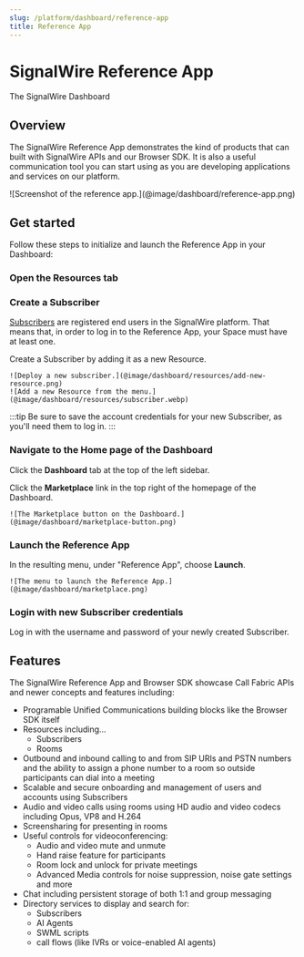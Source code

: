 ```yaml
---
slug: /platform/dashboard/reference-app
title: Reference App
---
```



# SignalWire Reference App

<Subtitle>The SignalWire Dashboard</Subtitle>

## Overview

The SignalWire Reference App demonstrates the kind of products that can built with SignalWire APIs and our Browser SDK. 
It is also a useful communication tool you can start using as you are developing applications and services on our platform.

<Frame>
    ![Screenshot of the reference app.](@image/dashboard/reference-app.png)
</Frame>

## Get started

Follow these steps to initialize and launch the Reference App in your Dashboard:

<Steps>

### Open the Resources tab

<ResourceAdd/>

### Create a Subscriber

[Subscribers](/platform/call-fabric/subscribers/) are registered end users in the SignalWire platform.
That means that, in order to log in to the Reference App, your Space must have at least one.

Create a Subscriber by adding it as a new Resource.

<Frame caption="Add a new Resource, select Subscriber, configure, and deploy.">

    ![Deploy a new subscriber.](@image/dashboard/resources/add-new-resource.png)
    ![Add a new Resource from the menu.](@image/dashboard/resources/subscriber.webp)

</Frame>

:::tip 
Be sure to save the account credentials for your new Subscriber, as you'll need them to log in.
:::

### Navigate to the Home page of the Dashboard

Click the **Dashboard** tab at the top of the left sidebar.

Click the **Marketplace** link in the top right of the homepage of the Dashboard.

<Frame>

    ![The Marketplace button on the Dashboard.](@image/dashboard/marketplace-button.png)

</Frame>

### Launch the Reference App

In the resulting menu, under "Reference App", choose **Launch**.

<Frame>

    ![The menu to launch the Reference App.](@image/dashboard/marketplace.png)

</Frame>

### Login with new Subscriber credentials

Log in with the username and password of your newly created Subscriber.

</Steps>

## Features

The SignalWire Reference App and Browser SDK showcase Call Fabric APIs and newer concepts and features including:

* Programable Unified Communications building blocks like the Browser SDK itself
* Resources including...
   * Subscribers 
   * Rooms
* Outbound and inbound calling to and from SIP URIs and PSTN numbers and the ability to assign a phone number to a room so outside participants can dial into a meeting
* Scalable and secure onboarding and management of users and accounts using Subscribers
* Audio and video calls using rooms using HD audio and video codecs including Opus, VP8 and H.264
* Screensharing for presenting in rooms
* Useful controls for videoconferencing:
    * Audio and video mute and unmute
    * Hand raise feature for participants
    * Room lock and unlock for private meetings
    * Advanced Media controls for noise suppression, noise gate settings and more
* Chat including persistent storage of both 1:1 and group messaging
* Directory services to display and search for:
    * Subscribers
    * AI Agents
    * SWML scripts
    * call flows (like IVRs or voice-enabled AI agents)